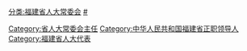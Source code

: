 [[Category:省人大常委会主任|Category:省人大常委会主任]]
[[Category:中华人民共和国福建省正职领导人|Category:中华人民共和国福建省正职领导人]]
[[Category:福建省人大代表|Category:福建省人大代表]]
[[分类:福建省人大常委会|分类:福建省人大常委会]]
[[分类:福建省各级人大常委会主任|#]]